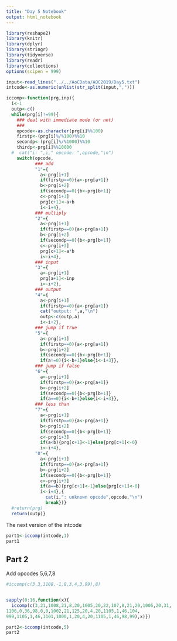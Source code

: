 ```yaml
---
title: "Day 5 Notebook"
output: html_notebook
---
```


```r
library(reshape2)
library(knitr)
library(dplyr)
library(stringr)
library(tidyverse)
library(readr)
library(collections)
options(scipen = 999)
```

```r
input<-read_lines("../../AoCData/AOC2019/Day5.txt")
intcode<-as.numeric(unlist(str_split(input,",")))
```


```r
iccomp<-function(prg,inp){
  i<-1
  outp<-c()
  while(prg[i]!=99){
    ### deal with immediate mode (or not)
    ### 
    opcode<-as.character(prg[i]%%100)
    firstp<-(prg[i]%/%100)%%10
    secondp<-(prg[i]%/%1000)%%10
    thirdp<-prg[i]%%10000
  #  cat("i: ",i," opcode: ",opcode,"\n")
    switch(opcode,
           ### add
           "1"={
             a<-prg[i+1]
             if(firstp==0){a<-prg[a+1]}
             b<-prg[i+2]
             if(secondp==0){b<-prg[b+1]}
             c<-prg[i+3]
             prg[c+1]<-a+b
             i<-i+4},
           ### multiply
           "2"={
             a<-prg[i+1]
             if(firstp==0){a<-prg[a+1]}
             b<-prg[i+2]
             if(secondp==0){b<-prg[b+1]}
             c<-prg[i+3]
             prg[c+1]<-a*b
             i<-i+4},
           ### input
           "3"={
             a<-prg[i+1]
             prg[a+1]<-inp
             i<-i+2},
           ### output
           "4"={
             a<-prg[i+1]
             if(firstp==0){a<-prg[a+1]}
             cat("output: ",a,"\n")
             outp<-c(outp,a)
             i<-i+2},
           ### jump if true
           "5"={
             a<-prg[i+1]
             if(firstp==0){a<-prg[a+1]}
             b<-prg[i+2]
             if(secondp==0){b<-prg[b+1]}
             if(a!=0){i<-b+1}else{i<-i+3}},
           ### jump if false
           "6"={
             a<-prg[i+1]
             if(firstp==0){a<-prg[a+1]}
             b<-prg[i+2]
             if(secondp==0){b<-prg[b+1]}
             if(a==0){i<-b+1}else{i<-i+3}},
           ### less than
           "7"={
             a<-prg[i+1]
             if(firstp==0){a<-prg[a+1]}
             b<-prg[i+2]
             if(secondp==0){b<-prg[b+1]}
             c<-prg[i+3]
             if(a<b){prg[c+1]<-1}else{prg[c+1]<-0}
             i<-i+4},
           "8"={
             a<-prg[i+1]
             if(firstp==0){a<-prg[a+1]}
             b<-prg[i+2]
             if(secondp==0){b<-prg[b+1]}
             c<-prg[i+3]
             if(a==b){prg[c+1]<-1}else{prg[c+1]<-0}
             i<-i+4},{
               cat(i,": unknown opcode",opcode,"\n")
               break})}
  #return(prg)
  return(outp)}
```

The next version of the intcode



```r
part1<-iccomp(intcode,1)
part1
```

## Part 2

Add opcodes 5,6,7,8

```r
#iccomp(c(3,3,1108,-1,8,3,4,3,99),8)


sapply(0:16,function(x){
  iccomp(c(3,21,1008,21,8,20,1005,20,22,107,8,21,20,1006,20,31,
1106,0,36,98,0,0,1002,21,125,20,4,20,1105,1,46,104,
999,1105,1,46,1101,1000,1,20,4,20,1105,1,46,98,99),x)})
```
```r
part2<-iccomp(intcode,5)
part2

```

